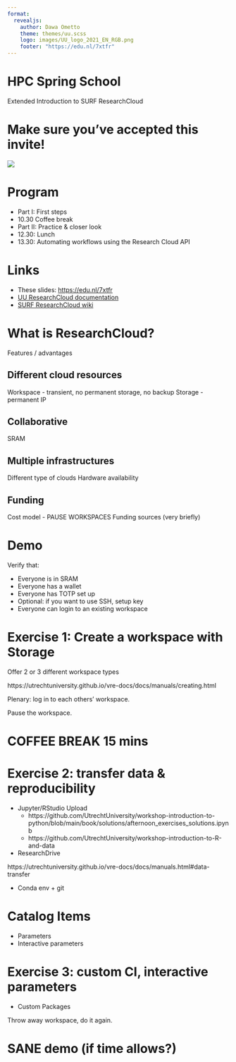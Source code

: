 ```yaml
--- 
format: 
  revealjs:
    author: Dawa Ometto
    theme: themes/uu.scss
    logo: images/UU_logo_2021_EN_RGB.png
    footer: "https://edu.nl/7xtfr"
---
```


# HPC Spring School {data-background-color="#FFCD00"}

Extended Introduction to SURF ResearchCloud

# Make sure you've accepted this invite!

![](images/qr_sram.png)

# Program

- Part I: First steps
- 10.30 Coffee break
- Part II: Practice & closer look
- 12.30: Lunch
- 13.30: Automating workflows using the Research Cloud API

# Links

- These slides: [https://edu.nl/7xtfr](https://edu.nl/7xtfr)
- [UU ResearchCloud documentation](https://utrechtuniversity.github.io/vre-docs/)
- [SURF ResearchCloud wiki](https://servicedesk.surf.nl/wiki/spaces/WIKI/pages/9798172/SURF+Research+Cloud)

# What is ResearchCloud?

Features / advantages

## Different cloud resources

Workspace
  - transient, no permanent storage, no backup
Storage
  - permanent
IP

## Collaborative

SRAM

## Multiple infrastructures

Different type of clouds
Hardware availability

## Funding

Cost model
  - PAUSE WORKSPACES
Funding sources (very briefly)

# Demo

Verify that:

- Everyone is in SRAM
- Everyone has a wallet
- Everyone has TOTP set up
- Optional: if you want to use SSH, setup key
- Everyone can login to an existing workspace

# Exercise 1: Create a workspace with Storage

Offer 2 or 3 different workspace types

https://utrechtuniversity.github.io/vre-docs/docs/manuals/creating.html

Plenary: log in to each others' workspace.

Pause the workspace.

# COFFEE BREAK 15 mins

# Exercise 2: transfer data & reproducibility

- Jupyter/RStudio Upload
  - https://github.com/UtrechtUniversity/workshop-introduction-to-python/blob/main/book/solutions/afternoon_exercises_solutions.ipynb
  - https://github.com/UtrechtUniversity/workshop-introduction-to-R-and-data
- ResearchDrive

https://utrechtuniversity.github.io/vre-docs/docs/manuals.html#data-transfer

- Conda env + git

# Catalog Items

- Parameters
- Interactive parameters

# Exercise 3: custom CI, interactive parameters

- Custom Packages

Throw away workspace, do it again.

# SANE demo (if time allows?)


